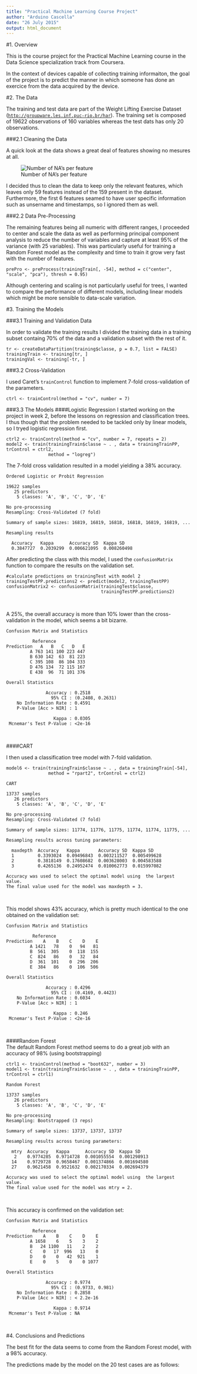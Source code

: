 ```yaml
---
title: "Practical Machine Learning Course Project"
author: "Arduino Cascella"
date: "26 July 2015"
output: html_document
---
```


#1. Overview

This is the course project for the Practical Machine Learning course in the Data Science specialization track from Coursera.

In the context of devices capable of collecting training informaiton, the goal of the project is to predict the manner in which someone has done an exercice from the data acquired by the device.

#2. The Data

The training and test data are part of the Weight Lifting Exercise Dataset ([`http://groupware.les.inf.puc-rio.br/har`](http://groupware.les.inf.puc-rio.br/har)). The training set is composed of 19622 observations of  160 variables whereas the test dats has only 20 observations.

###2.1 Cleaning the Data

A quick look at the data shows a great deal of features showing no mesures at all.

![Number of NA's per feature](figures/nas.png)

I decided thus to clean the data to keep only the relevant features, which leaves only 59 features instead of the 159 present in the dataset. Furthermore, the first 6 features seamed to have user specific information such as unsername and timestamps, so I ignored them as well.

###2.2 Data Pre-Processing

The remaining features being all numeric with different ranges, I proceeded to center and scale the data as well as performing principal component analysis to reduce the number of variables and capture at least 95% of the variance (with 25 variables). This was particularly useful for training a Random Forest model as the complexity and time to train it grow very fast with the number of features.

```
prePro <- preProcess(trainingTrain[, -54], method = c("center", "scale", "pca"), thresh = 0.95)
```
Although centering and scaling is not particularly useful for trees, I wanted to compare the performance of different models, including linear models which might be more sensible to data-scale variation.

#3. Training the Models

###3.1 Training and Validation Data

In order to validate the training results I divided the training data in a training subset containg 70% of the data and a validation subset with the rest of it.

```
tr <- createDataPartition(training$classe, p = 0.7, list = FALSE)
trainingTrain <- training[tr, ]
trainingVal <- training[-tr, ]
```

###3.2 Cross-Validation

I used Caret's `trainControl` function to implement 7-fold cross-validation of the parameters.

```
ctrl <- trainControl(method = "cv", number = 7)
```

###3.3 The Models
####Logistic Regression
I started working on the project in week 2, before the lessons on regression and classification trees. I thus though that the problem needed to be tackled only by linear models, so I tryed logistic regression first.
```
ctrl2 <- trainControl(method = "cv", number = 7, repeats = 2)
model2 <- train(trainingTrain$classe ~ . , data = trainingTrainPP, trControl = ctrl2,
                method = "logreg")
```
The 7-fold cross validation resulted in a model yielding a 38% accuracy.
```
Ordered Logistic or Probit Regression 

19622 samples
   25 predictors
    5 classes: 'A', 'B', 'C', 'D', 'E' 

No pre-processing
Resampling: Cross-Validated (7 fold) 

Summary of sample sizes: 16819, 16819, 16818, 16818, 16819, 16819, ... 

Resampling results

  Accuracy   Kappa      Accuracy SD  Kappa SD   
  0.3847727  0.2039299  0.006621095  0.008260498
```

After predicting the class with this model, I used the `confusionMatrix` function to compare the results on the validation set.
```
#calculate predictions on trainingTest with model 2
trainingTestPP.predictions2 <- predict(model2, trainingTestPP)
confusionMatrix2 <- confusionMatrix(trainingTest$classe,
                                    trainingTestPP.predictions2)
```
\

A 25%, the overall accuracy is more than 10% lower than the cross-validation in the model, which seems a bit bizarre.
```
Confusion Matrix and Statistics

          Reference
Prediction   A   B   C   D   E
         A 763 141 100 223 447
         B 630 142  63  81 223
         C 395 108  86 104 333
         D 476 134  72 115 167
         E 438  96  71 101 376

Overall Statistics
                                          
               Accuracy : 0.2518          
                 95% CI : (0.2408, 0.2631)
    No Information Rate : 0.4591          
    P-Value [Acc > NIR] : 1               
                                          
                  Kappa : 0.0305          
 Mcnemar's Test P-Value : <2e-16    
```  

\  

####CART

I then used a classification tree model with 7-fold validation.
```
model6 <- train(trainingTrain$classe ~ . , data = trainingTrain[-54], 
                method = "rpart2", trControl = ctrl2)
```
```
CART 

13737 samples
   26 predictors
    5 classes: 'A', 'B', 'C', 'D', 'E' 

No pre-processing
Resampling: Cross-Validated (7 fold) 

Summary of sample sizes: 11774, 11776, 11775, 11774, 11774, 11775, ... 

Resampling results across tuning parameters:

  maxdepth  Accuracy   Kappa       Accuracy SD  Kappa SD   
  1         0.3393024  0.09496843  0.003211527  0.005499628
  2         0.3818149  0.17608682  0.003628003  0.004583588
  3         0.4265136  0.24952474  0.010062773  0.015997082

Accuracy was used to select the optimal model using  the largest value.
The final value used for the model was maxdepth = 3. 
```
\

This model shows 43% accuracy, which is pretty much identical to the one obtained on the validation set:
```
Confusion Matrix and Statistics

          Reference
Prediction    A    B    C    D    E
         A 1421   78    0   94   81
         B  561  305    0  118  155
         C  824   86    0   32   84
         D  361  101    0  296  206
         E  384   86    0  106  506

Overall Statistics
                                          
               Accuracy : 0.4296          
                 95% CI : (0.4169, 0.4423)
    No Information Rate : 0.6034          
    P-Value [Acc > NIR] : 1               
                                          
                  Kappa : 0.246           
 Mcnemar's Test P-Value : <2e-16          
```
\  

####Random Forest  
The default Random Forest method seems to do a great job with an accuracy of 98% (using bootstrapping)
```
ctrl1 <- trainControl(method = "boot632", number = 3)
model1 <- train(trainingTrain$classe ~ . , data = trainingTrainPP, trControl = ctrl1)
```
```
Random Forest 

13737 samples
   26 predictors
    5 classes: 'A', 'B', 'C', 'D', 'E' 

No pre-processing
Resampling: Bootstrapped (3 reps) 

Summary of sample sizes: 13737, 13737, 13737 

Resampling results across tuning parameters:

  mtry  Accuracy   Kappa      Accuracy SD  Kappa SD   
   2    0.9774285  0.9714728  0.001055554  0.001298913
  14    0.9729728  0.9658467  0.001374866  0.001694580
  27    0.9621458  0.9521632  0.002170334  0.002694379

Accuracy was used to select the optimal model using  the largest value.
The final value used for the model was mtry = 2.
```
\

This accuracy is confirmed on the validation set:
```
Confusion Matrix and Statistics

          Reference
Prediction    A    B    C    D    E
         A 1658    6    5    3    2
         B   24 1100   11    2    2
         C    0   17  996   13    0
         D    0    0   42  921    1
         E    0    5    0    0 1077

Overall Statistics
                                         
               Accuracy : 0.9774         
                 95% CI : (0.9733, 0.981)
    No Information Rate : 0.2858         
    P-Value [Acc > NIR] : < 2.2e-16      
                                         
                  Kappa : 0.9714         
 Mcnemar's Test P-Value : NA             
```
\  

#4. Conclusions and Predictions

The best fit for the data seems to come from the Random Forest model, with a 98% accuracy. 

The predictions made by the model on the 20 test cases are as follows:

